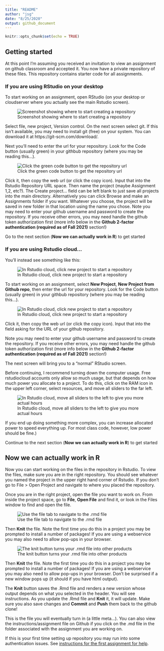 ```yaml
---
title: "README"
author: "jsg"
date: "8/25/2020"
output: github_document
---
```


```r
knitr::opts_chunk$set(echo = TRUE)
```

## Getting started

At this point I’m assuming you received an invitation to view an assignment on
github classroom and accepted it. You now have a private repository of these files.
This repository contains starter code for all assignments.  

### If you are using RStudio on your desktop

To start working on an assignment, open RStudio (on your desktop or cloudserver 
where you actually see the main Rstudio screen). 

![Screenshot showing where to start creating a repository](https://lh3.googleusercontent.com/pw/ACtC-3ddyHNvzmRICUa_CmWQmzbz5jr9aTdo_bs9yH9ZbfUPe2LjS46TYj1FsD7CjhKL3rknFZkui-YecWokRGY03cj8occR5HJN56P5N8KJTCUPgciKCAwD8YHJEKXXOOjH-LI8k1G8p88MGB7d_6ov4EJtQQ=w879-h664-no)

Select file, new project, Version control. On the next screen select git. If this
isn't available, you may need to install git (free) on your system.  You can 
download it at https://git-scm.com/download/.  

Next you’ll need to enter the url for your repository. Look for the Code button 
(usually green) in your githbub repository (where you may be reading this...). 

![Click the green code button to get the repository url](https://lh3.googleusercontent.com/pw/ACtC-3c6iXUxY_YkEQktN9szfL0Jfl3-jJnjfp2dwbMU_NtnOtoCOFzJcpRN1r0X0zCZlH2gtB9JlXz7_WLgXMBAU7a2K_vwTX5taNBBWwSgsO558aqLZEtKmH_cMpwv7ukzYi7R4ffncWbcscAy8sAzBcZ4Ww=w692-h490-no?authuser=0)

Click it, then copy the 
web url (or click the copy icon). Input that into the Rstudio Repository URL 
space. Then name the project (maybe Assignment 1,2, etc?). The Create project… 
field can be left blank to just save all projects into the main directory.
Alternatively you can click Browse and make an Assignments folder if you want.
Whatever you choose, the project will be saved in new folder in that location 
using the name you chose. Note you may need to enter your github username and 
password to create the repository. If you receive other errors, you may need handle the github token authorization 
first (more info below in the 
**Github 2-factor authentication (required as of Fall 2021)** section!)


Go to the next section (**Now we can actually work in R**) to get started

### If you are using Rstudio cloud...

You'll instead see something like this:

![In Rstudio cloud, click new project to start a repository](https://lh3.googleusercontent.com/pw/ACtC-3dVAm8XnMQH9ebnayG0SgBgSewlPFWyJmubIbASefCQ0NKiuZHsQO6eUbzy-Y0LZ6U7KbPkmHCi91tJ4lm7xPs4xf0A3fyMXyMKuzfJ6B2tADIq_NX9GmYRrZS5OuZ6Y1DcCxyzMmmEsV-_DyV9XrLLJA=w1320-h581-no?authuser=0)

To start working on an assignment, select **New Project**, **New Project from Github repo**, 
then enter the url 
for your repository. Look for the Code button 
(usually green) in your githbub repository (where you may be reading this...). 

![In Rstudio cloud, click new project to start a repository](https://lh3.googleusercontent.com/pw/ACtC-3c6iXUxY_YkEQktN9szfL0Jfl3-jJnjfp2dwbMU_NtnOtoCOFzJcpRN1r0X0zCZlH2gtB9JlXz7_WLgXMBAU7a2K_vwTX5taNBBWwSgsO558aqLZEtKmH_cMpwv7ukzYi7R4ffncWbcscAy8sAzBcZ4Ww=w692-h490-no?authuser=0)

Click it, then copy the 
web url (or click the copy icon). Input that into the field asking for the URL
of your github repository. 

Note you may need to enter your github username and password to create the repository.
If you receive other errors, you may need handle the github token authorization 
first (more info below in the 
**Github 2-factor authentication (required as of Fall 2021)** section!)

The next screen will bring you to a "normal" RStudio screen. 

Before continuing,  I recommend turning down the computer usage. Free rstudiocloud 
accounts only allow so much usage, but that depends on how much power you allocate
to a project. To do this, click on the RAM icon in the upper left corner, select 
resources, and move all sliders to the far left.

![In Rstudio cloud, move all sliders to the left to give you more actual hours](https://lh3.googleusercontent.com/pw/AM-JKLVGtN01ndQcB622ioe8eLk0vcbTgdlE2QXG8L_q0scnCBEXjhn4Kvik3Lqm7BoiI11p0YaTYq5NlWaXa303IVly68oNYqfJoQWoNWnAyWUyo5fRcrQ39lrvFBdWP1J-qGd84xGNFN-U1aGgfF5ac6FsAA=w329-h734-no?authuser=0)

If you end up doing something more complex, you can increase allocated power to 
speed everything up. For most class code, however, low power should be fine.)

Continue to the next
section (**Now we can actually work in R**) to get started

## Now we can actually work in R

Now you can start working on the files in the repository in
Rstudio.  To view the files, make sure 
you are in the right repository.  You should see whatever you named the project in the
upper right hand corner of Rstudio. If you don't go to File > Open Project and 
navigate to where you placed the repository.  

Once you are in the right project, open the file you want to work on.   From inside the project space, go to **File**, **Open File**
and find it, or look in the Files window to find and open the file. 

![Use the file tab to navigate to the .rmd file](https://lh3.googleusercontent.com/pw/ACtC-3esT_YVFqbmcul63AzkXBGrjK5J6kPBMRZW_mT_JNTG7UstxeT9hInq7dA91xV8-e6DbO77u8YepXb6sO6beUo0OlSWg2fXEBbxwgYTHWo7KkZlSAsVfzgpYiL7QbveqRLjctmUYb3RJninK9jMK4DP9A=w800-h452-no?authuser=0)

Then **Knit** the file. Note the first time you do this in a project you may be
prompted to install a number of packages!  If you are using a webservice you may
also need to allow pop-ups in your browser.

![The knit button turns your .rmd file into other products](https://lh3.googleusercontent.com/pw/ACtC-3dlSoGJDHtdGqEBr8L2X-yqZ-08Z95RHUMvaxHqF9EOFcBnqtamYMAWOr75mohUSL_KvWtBTt-u4KrdoHgceHc-sZiViw6l9ZqEQToLIsy6AwvQIQMrJgLbtXfV6gNLDgQvgT3N7aq9pk9-x5ugpegjYA=w378-h109-no)

Then **Knit** the file. Note the first time you do this in a project you may be
prompted to install a number of packages!  If you are using a webservice you may
also need to allow pop-ups in your browser. Don't be surprised if a new window 
pops up (it should if you have html output). 

The **Knit** button saves the .Rmd file and renders a new version whose output 
depends on what you selected in the header. You will
see instructions. As you update the .Rmd file and **Knit** it, it will update. Make
sure you also save changes and **Commit** and **Push** them back to the github clone!  

This is the file you will eventually turn in (a little meta...).  You can also view 
the instructions/assignment file on Github if you click on the .md file in the 
folder associated with the assignment you are working on.  

If this is your first time setting up repository  you may run into some 
authentication issues. See [instructions for the first assignment for help](https://github.com/jsgosnell/Starter_code/blob/master/1.%20_Getting_used_to_R/1.-Getting-Used-to-R.md).
